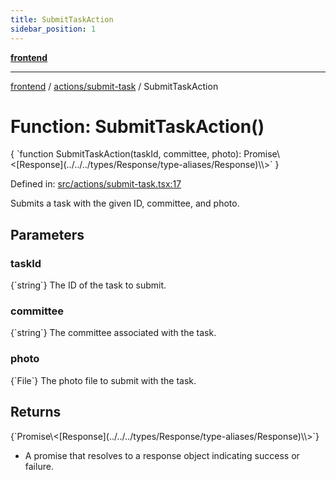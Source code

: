 ```yaml
---
title: SubmitTaskAction
sidebar_position: 1
---
```



[**frontend**](../../..)

***

[frontend](../../..) / [actions/submit-task](..) / SubmitTaskAction

# Function: SubmitTaskAction()

<CodeBlock language="ts">
{ `function SubmitTaskAction(taskId, committee, photo): Promise\<[Response](../../../types/Response/type-aliases/Response)\<void\>\>` }
</CodeBlock>

Defined in: [src/actions/submit-task.tsx:17](https://github.com/svsticky/CommitteeClash/blob/42e3ab31b18c9cdd65955be0ecd3ca0a2cb493b5/frontend/src/actions/submit-task.tsx#L17)

Submits a task with the given ID, committee, and photo.

## Parameters

### taskId
<CodeBlock language="ts">
{`string`}
</CodeBlock>
The ID of the task to submit.

### committee
<CodeBlock language="ts">
{`string`}
</CodeBlock>
The committee associated with the task.

### photo
<CodeBlock language="ts">
{`File`}
</CodeBlock>
The photo file to submit with the task.

## Returns
<CodeBlock language="ts">
{`Promise\<[Response](../../../types/Response/type-aliases/Response)\<void\>\>`}
</CodeBlock>

- A promise that resolves to a response object indicating success or failure.
